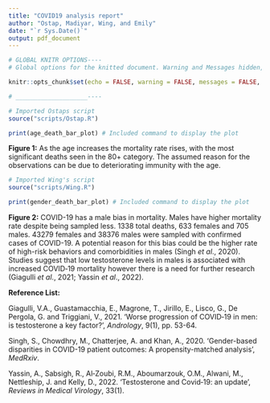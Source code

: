 ```yaml
---
title: "COVID19 analysis report"
author: "Ostap, Madiyar, Wing, and Emily"
date: "`r Sys.Date()`"
output: pdf_document
---
```


```r

# GLOBAL KNITR OPTIONS----
# Global options for the knitted document. Warning and Messages hidden, code hidden, outputs hidden and will be shown individually.

knitr::opts_chunk$set(echo = FALSE, warning = FALSE, messages = FALSE, include = FALSE)

# ____________________----

```

```r
# Imported Ostaps script
source("scripts/Ostap.R")

```

```r
print(age_death_bar_plot) # Included command to display the plot

```

**Figure 1:** As the age increases the mortality rate rises, with the most significant deaths seen in the 80+ category. The assumed reason for the observations can be due to deteriorating immunity with the age.

```r
# Imported Wing's script
source("scripts/Wing.R")

```

```r
print(gender_death_bar_plot) # Included command to display the plot

```

**Figure 2:** COVID-19 has a male bias in mortality. Males have higher mortality rate despite being sampled less. 1338 total deaths, 633 females and 705 males. 43279 females and 38376 males were sampled with confirmed cases of COVID-19. A potential reason for this bias could be the higher rate of high-risk behaviors and comorbidities in males (Singh _et al_., 2020). Studies suggest that low testosterone levels in males is associated with increased COVID‐19 mortality however there is a need for further research (Giagulli _et al_., 2021; Yassin _et al_., 2022).

**Reference List:**

Giagulli, V.A., Guastamacchia, E., Magrone, T., Jirillo, E., Lisco, G., De Pergola, G. and Triggiani, V., 2021. 'Worse progression of COVID‐19 in men: is testosterone a key factor?', _Andrology_, 9(1), pp. 53-64.

Singh, S., Chowdhry, M., Chatterjee, A. and Khan, A., 2020. 'Gender-based disparities in COVID-19 patient outcomes: A propensity-matched analysis', _MedRxiv_.

Yassin, A., Sabsigh, R., Al‐Zoubi, R.M., Aboumarzouk, O.M., Alwani, M., Nettleship, J. and Kelly, D., 2022. 'Testosterone and Covid‐19: an update', _Reviews in Medical Virology_, 33(1).

